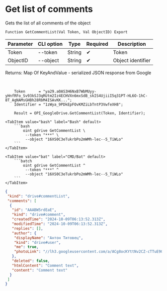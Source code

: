 ﻿---
sidebar_position: 3
description: Get list of comments and other functions to work with Google Drive in the Open Integration Package, a free open-source integration library for 1C:Enterprise 8, OneScript and CLI
keywords: [1C, 1С, 1С:Enterprise, 1С:Enterprise 8.3, API, Integration, Services, Exchange, OneScript, CLI, Google Drive]
---


# Get list of comments
 Gets the list of all comments of the object



`Function GetCommentList(Val Token, Val ObjectID) Export`

  | Parameter | CLI option | Type | Required | Description |
  |-|-|-|-|-|
  | Token | --token | String | &#x2714; | Token |
  | ObjectID | --object | String | &#x2714; | Object identifier |

  
  Returns:  Map Of KeyAndValue - serialized JSON response from Google

<br/>




```bsl title="1C:Enterprise/OneScript code example"
    Token      = "ya29.a0AS3H6NxB7WbMUyy-yHnfRFo_Sv93kSJ3qRUtm2Iz4ECHVXn6mxSdB_skIS4UjiiI5q31PT-HL6O-1hC-8T_AgNAMsGHBh28RbM4ISAvKK...";
    Identifier = "1zWya_9PDkEpFOvKMZiLbTntP3VwfeXH8";

    Result = OPI_GoogleDrive.GetCommentList(Token, Identifier);
```
 

 <Tabs>
  
    <TabItem value="bash" label="Bash" default>
        ```bash
            oint gdrive GetCommentList \
             --token "***" \
             --object "16XS0C3eTukrbPo2mWMh-lec--5_TiWLo"
        ```
    </TabItem>
  
    <TabItem value="bat" label="CMD/Bat" default>
        ```batch
            oint gdrive GetCommentList ^
             --token "***" ^
             --object "16XS0C3eTukrbPo2mWMh-lec--5_TiWLo"
        ```
    </TabItem>
</Tabs>


```json title="Result"
{
 "kind": "drive#commentList",
 "comments": [
  {
   "id": "AAABW5rdEaE",
   "kind": "drive#comment",
   "createdTime": "2024-10-09T06:13:52.313Z",
   "modifiedTime": "2024-10-09T06:13:52.313Z",
   "replies": [],
   "author": {
    "displayName": "Антон Титовец",
    "kind": "drive#user",
    "me": true,
    "photoLink": "//lh3.googleusercontent.com/a/ACg8ocKYttNv2CZ-cTTuE90Zmht_PwnGc0YnjM1IUllXsTVORfZFVPU=s50-c-k-no"
   },
   "deleted": false,
   "htmlContent": "Comment text",
   "content": "Comment text"
  }
 ]
}
```
